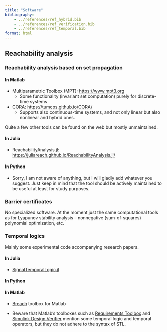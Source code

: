 ```yaml
---
title: "Software"
bibliography: 
    - ../references/ref_hybrid.bib
    - ../references/ref_verification.bib
    - ../references/ref_temporal.bib
format: html
---
```


## Reachability analysis

### Reachability analysis based on set propagation

#### In Matlab

- Multiparametric Toolbox (MPT): [https://www.mpt3.org](https://www.mpt3.org)
  - Some functionality (invariant set computation) purely for discrete-time systems
- CORA: [https://tumcps.github.io/CORA/](https://tumcps.github.io/CORA/)
  - Supports also continuous-time systems, and not only linear but also nonlinear and hybrid ones.

Quite a few other tools can be found on the web but mostly unmaintained.

#### In Julia

- ReachabilityAnalysis.jl: [https://juliareach.github.io/ReachabilityAnalysis.jl/](https://juliareach.github.io/ReachabilityAnalysis.jl/dev/)

#### In Python

- Sorry, I am not aware of anything, but I will gladly add whatever you suggest. Just keep in mind that the tool should be actively maintained to be useful at least for study purposes.

### Barrier certificates

No specialized software. At the moment just the same computational tools as for Lyapunov stability analysis – nonnegative (sum-of-squares) polynomial optimization, etc.

### Temporal logics

Mainly some experimental code accompanying research papers.

#### In Julia

- [SignalTemporalLogic.jl](https://github.com/sisl/SignalTemporalLogic.jl)

#### In Python

#### In Matlab

- [Breach](https://github.com/decyphir/breach) toolbox for Matlab

- Beware that Matlab's toolboxes such as [Requirements Toolbox](https://www.mathworks.com/products/requirements-toolbox.html) and [Simulink Design Verifier](https://www.mathworks.com/products/simulink-design-verifier.html) mention some temporal logic and temporal operators, but they do not adhere to the syntax of STL.
